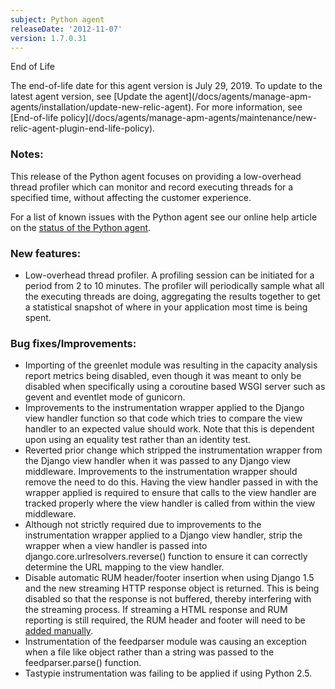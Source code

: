 ```yaml
---
subject: Python agent
releaseDate: '2012-11-07'
version: 1.7.0.31
---
```


End of Life

<Callout variant="important">
  The end-of-life date for this agent version is July 29, 2019. To update to the latest agent version, see [Update the agent](/docs/agents/manage-apm-agents/installation/update-new-relic-agent). For more information, see [End-of-life policy](/docs/agents/manage-apm-agents/maintenance/new-relic-agent-plugin-end-life-policy).
</Callout>

### Notes:

This release of the Python agent focuses on providing a low-overhead thread profiler which can monitor and record executing threads for a specified time, without affecting the customer experience.

For a list of known issues with the Python agent see our online help article on the [status of the Python agent](https://newrelic.com/docs/python/status-of-python-agent).

### New features:

* Low-overhead thread profiler. A profiling session can be initiated for a period from 2 to 10 minutes. The profiler will periodically sample what all the executing threads are doing, aggregating the results together to get a statistical snapshot of where in your application most time is being spent.

### Bug fixes/Improvements:

* Importing of the greenlet module was resulting in the capacity analysis report metrics being disabled, even though it was meant to only be disabled when specifically using a coroutine based WSGI server such as gevent and eventlet mode of gunicorn.
* Improvements to the instrumentation wrapper applied to the Django view handler function so that code which tries to compare the view handler to an expected value should work. Note that this is dependent upon using an equality test rather than an identity test.
* Reverted prior change which stripped the instrumentation wrapper from the Django view handler when it was passed to any Django view middleware. Improvements to the instrumentation wrapper should remove the need to do this. Having the view handler passed in with the wrapper applied is required to ensure that calls to the view handler are tracked properly where the view handler is called from within the view middleware.
* Although not strictly required due to improvements to the instrumentation wrapper applied to a Django view handler, strip the wrapper when a view handler is passed into django.core.urlresolvers.reverse() function to ensure it can correctly determine the URL mapping to the view handler.
* Disable automatic RUM header/footer insertion when using Django 1.5 and the new streaming HTTP response object is returned. This is being disabled so that the response is not buffered, thereby interfering with the streaming process. If streaming a HTML response and RUM reporting is still required, the RUM header and footer will need to be [added manually](https://newrelic.com/docs/python/real-user-monitoring-in-python).
* Instrumentation of the feedparser module was causing an exception when a file like object rather than a string was passed to the feedparser.parse() function.
* Tastypie instrumentation was failing to be applied if using Python 2.5.
